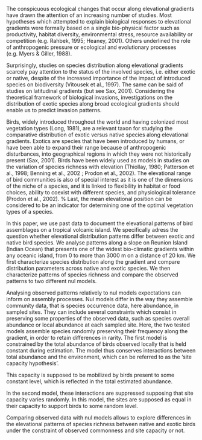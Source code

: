 The conspicuous ecological changes that occur along elevational gradients have drawn the attention of an increasing number of studies. Most hypotheses which attempted to explain biological responses to elevational gradients were formally based on a single bio-physical factor such as productivity, habitat diversity, environmental stress, resource availability or competition (e.g. Rahbek, 1995; Heaney, 2001). Others underlined the role of anthropogenic pressure or ecological and evolutionary processes (e.g. Myers \& Giller, 1988). 

Surprisingly, studies on species distribution along elevational gradients scarcely pay attention to the status of the involved species, i.e. either exotic or native, despite of the increased importance of the impact of introduced species on biodiversity (Vitousek et al., 1997). The same can be said of studies on latitudinal gradients (but see Sax, 2001). Considering the theoretical framework of biological invasions, investigations on the distribution of exotic species along broad ecological gradients should enable us to predict invasion patterns. 


Birds, widely introduced throughout the world and having colonized most vegetation types (Long, 1981), are a relevant taxon for studying the comparative distribution of exotic versus native species along elevational gradients. Exotics are species that have been introduced by humans, or have been able to expand their range because of anthropogenic disturbances, into geographical regions in which they were not historically present (Sax, 2001). Birds have been widely used as models in studies on the variation of species richness with elevation (Thiollay, 1980; Patterson et al., 1998; Benning et al., 2002 ; Prodon et al., 2002). The elevational range of bird communities is also of special interest as it is one of the dimensions of the niche of a species, and it is linked to flexibility in habitat or food choices, ability to coexist with different species, and physiological tolerance (Prodon et al., 2002). % Last, the mean elevational position can be considered to be an indicator for determining one of the optimal vegetation types of a species. 


In this paper, we use past data to document the elevational patterns of bird assemblages on a tropical volcanic island.  We specifically adress the question whether elevational distribution patterns differ between exotic and native bird species. We analyse patterns along a slope on Reunion Island (Indian Ocean) that presents one of the widest bio-climatic gradients within any oceanic island, \textit{i.e.} from 0 to more than 3000 m on a distance of 20 km. We first characterize species distribution along the gradient and compare distribution parameters across native and exotic species. We then characterize patterns of species richness and compare the observed patterns to two different nul models. 

Analysing observed patterns relatively to nul models expectations can inform on assembly processes. Nul models differ in the way they assemble community data, that is species occurrence data, here abundance, in sampled sites. They can include several constraints which consist in preserving some properties of the observed data, such as species overall abundance or local abundance at each sampled site. Here, the two tested models assemble species randomly preserving their frequency along the gradient, in order to retain differences in rarity. The first model is constrained by the total abundance of birds observed locally that is held constant during estimation. The model thus conserves interactions between total abundance and the environment, which can be referred to as the 'site capacity hypothesis'. 


This capacity is supposed to be mobilized by birds present to some constant level, which is reflected in the total estimated abundance. 

In the second model, these interactions are suppressed supposing that site capacity varies randomly. In this model, the sites are supposed as equal in their capacity to support birds to some random level. 

Comparing observed data with nul models allows to explore differences in the elevational patterns of species richness between native and exotic birds under the constraint of observed commonness and site capacity or not. 


